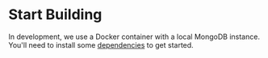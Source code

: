 

# Start Building

In development, we use a Docker container with a local MongoDB instance. You'll need to install some [dependencies](/development/install) to get started.

<Cards>
  <Card
    title="Install dependencies"
    href="/development/install"
  />
  <Card
    title="Initial setup"
    href="/development/setup"
  />
</Cards>